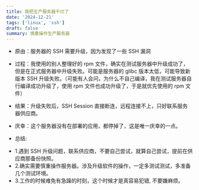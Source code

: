 ```yaml
---
title: 我把生产服务器干烂了
date: '2024-12-21'
tags: ['linux', 'ssh']
draft: false
summary: 慎重操作生产服务器
---
```


- 原由：服务器的 SSH 需要升级，因为发现了一些 SSH 漏洞

- 过程：我使用的别人整理好的 rpm 文件，确实在测试服务器中升级成功了，但是在正式服务器中升级失败。可能是服务器的 glibc 版本太低，可能导致新版本 SSH 升级失败。（可能有人会问，为什么不自己编译，我在测试服务器自行编译成功升级了，使用 rpm 文件也成功升级了，于是就优先使用的 rpm 文件）

- 结果：升级失败后，SSH Session 直接断连，远程连接不上，只好联系服务器供应商。

- 庆幸：这个服务器没有在部署的应用，都停掉了，这是唯一庆幸的一点。

- 总结:

* 1.遇到 SSH 升级问题，联系供应商，不要自己尝试，就算自己尝试，提前在供应商那备份快照。
* 2.确实需要慎重操作服务器。涉及升级软件的操作，一定多测试测试，多准备几个测试环境。
* 3.工作的时候难免有急躁的时刻，这个时候才是真容易犯错, 不要嫌麻烦。
